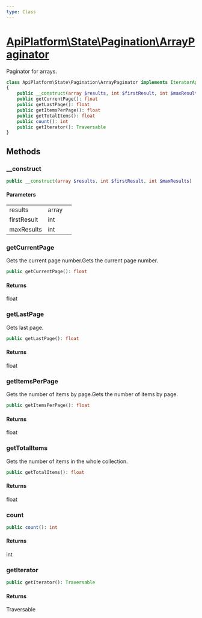 ```yaml
---
type: Class
---
```


# [ApiPlatform\State\Pagination\ArrayPaginator](/docs/v3.2/reference/State/Pagination/ArrayPaginator)

Paginator for arrays.


```php
class ApiPlatform\State\Pagination\ArrayPaginator implements IteratorAggregate, `<a href="/docs/v3.2/reference/State/Pagination/PaginatorInterface">ApiPlatform\State\Pagination\PaginatorInterface</a>`, Traversable, Countable, `<a href="/docs/v3.2/reference/State/Pagination/PartialPaginatorInterface">ApiPlatform\State\Pagination\PartialPaginatorInterface</a>`
{
    public __construct(array $results, int $firstResult, int $maxResults)
    public getCurrentPage(): float
    public getLastPage(): float
    public getItemsPerPage(): float
    public getTotalItems(): float
    public count(): int
    public getIterator(): Traversable
}
```
## Methods

### __construct



```php
public __construct(array $results, int $firstResult, int $maxResults)
```

#### Parameters

<table><tbody>
<tr><td>results</td><td>array</td><td></td></tr><tr><td>firstResult</td><td>int</td><td></td></tr><tr><td>maxResults</td><td>int</td><td></td></tr>
</tbody>
</table>

### getCurrentPage

Gets the current page number.Gets the current page number.

```php
public getCurrentPage(): float
```

#### Returns

float

### getLastPage

Gets last page.

```php
public getLastPage(): float
```

#### Returns

float

### getItemsPerPage

Gets the number of items by page.Gets the number of items by page.

```php
public getItemsPerPage(): float
```

#### Returns

float

### getTotalItems

Gets the number of items in the whole collection.

```php
public getTotalItems(): float
```

#### Returns

float

### count



```php
public count(): int
```

#### Returns

int

### getIterator



```php
public getIterator(): Traversable
```

#### Returns

Traversable
